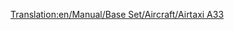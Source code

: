 [[Translation:en/Manual/Base Set/Aircraft/Airtaxi A33]]
{{hu/Navbox Légi járművek}}
{{hu/Repülőgépek|Name=Légitaxi A33
|Image=[[File:en/AirbusA330.png|Airtaxi A33]]
|Cost=53.320 (106,640)
|Speed=947 km/h (592 MPH)
|Annual=5.906 (11,812)
|Designed=1993
|Lifespan=24
|Capacity=220 utas és 20 csomag levél
|Description=Bevált sugármeghajtású repülőgép. Inkább nagyobb repülőtereken használatos.
|Real-life=[http://hu.wikipedia.org/wiki/Airbus_A330 Airbus A330]
}}